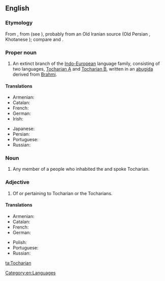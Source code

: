 ==English==
{{wikipedia|dab=Tocharian}}

===Etymology===
From {{etyl|la|en}} {{term|Tochari|lang=la}}, from {{etyl|grc|en}} {{term|Τόχαροι||Kucheans|tr=Tócharoi|lang=grc}} (see {{term|Τόχαρος|lang=grc}}), probably from an Old Iranian source (Old Persian {{term|tr=tuxāri-|lang=peo}}, Khotanese {{term|tr=ttahvāra|lang=kho}}); compare {{etyl|sa|en}} {{term||tr=tukhāra|lang=sa}}{{rfscript|und|sc=Deva}} and {{etyl|och|en}} {{term|tr=tokʷar|月氏||Yuezhi|lang=och}}.{{rfscript|und|sc=Xsux}}

===Proper noun===
{{en-proper noun}}

# An extinct branch of the [[Indo-European]] language family, consisting of two languages, [[Tocharian A]] and [[Tocharian B]], written in an [[abugida]] derived from [[Brahmi]].

====Translations====
{{trans-top|language}}
* Armenian: {{t|hy|թոխարերեն|tr=tʿoxareren|sc=Armn}}
* Catalan: {{t|ca|tokhari|m}}
* French: {{t+|fr|tokharien|m}}
* German: {{t|de|Tocharisch|n}}
* Irish: {{t|ga|Tocáiris|f}}
{{trans-mid}}
* Japanese: {{t|ja|トカラ語|tr=トカラご, tokara-go|sc=Jpan}}
* Persian: {{t|fa|تخاری|tr=Toxâri|sc=fa-Arab}}
* Portuguese: {{t|pt|tocariano|m}}
* Russian: {{t+|ru|тохарский|sc=Cyrl}}
{{trans-bottom}}

===Noun===
{{en-noun}}

# Any member of a people who inhabited the {{w|Tarim Basin}} and spoke Tocharian.

===Adjective===
{{en-adj|-}}

# Of or pertaining to Tocharian or the Tocharians.

====Translations====
{{trans-top|related to Tocharians}}
* Armenian: {{t|hy|թոխարական|tr=tʿoxarakan|sc=Armn}}
* Catalan: {{t|ca|tokhari}}
* French: {{t+|fr|tokharien|m}}
* German: {{t|de|tocharisch}}
{{trans-mid}}
* Polish: {{t|pl|tocharski|m}}
* Portuguese: {{t|pt|tocariano|m}}
* Russian: {{t+|ru|тохарский|sc=Cyrl}}
{{trans-bottom}}

[[Category:en:Languages]]

[[ta:Tocharian]]